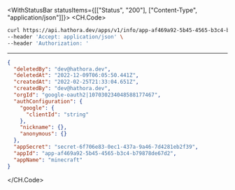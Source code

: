 

<WithStatusBar statusItems={[["Status", "200"], ["Content-Type", "application/json"]]}>
  <CH.Code>
  ```bash Example Request
  curl https://api.hathora.dev/apps/v1/info/app-af469a92-5b45-4565-b3c4-b79878de67d2 \
--header 'Accept: application/json' \
--header 'Authorization: '
  ```
  ---

  ```json Example Response
  {
    "deletedBy": "dev@hathora.dev",
    "deletedAt": "2022-12-09T06:05:50.441Z",
    "createdAt": "2022-02-25T21:33:04.651Z",
    "createdBy": "dev@hathora.dev",
    "orgId": "google-oauth2|107030234048588177467",
    "authConfiguration": {
      "google": {
        "clientId": "string"
      },
      "nickname": {},
      "anonymous": {}
    },
    "appSecret": "secret-6f706e83-0ec1-437a-9a46-7d4281eb2f39",
    "appId": "app-af469a92-5b45-4565-b3c4-b79878de67d2",
    "appName": "minecraft"
  }
  ```
  </CH.Code>
</WithStatusBar>
